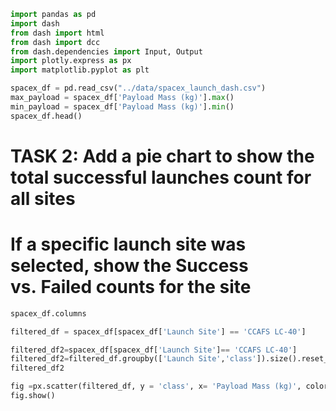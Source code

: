 
```python
import pandas as pd
import dash
from dash import html
from dash import dcc
from dash.dependencies import Input, Output
import plotly.express as px
import matplotlib.pyplot as plt
```

```python
spacex_df = pd.read_csv("../data/spacex_launch_dash.csv")
max_payload = spacex_df['Payload Mass (kg)'].max()
min_payload = spacex_df['Payload Mass (kg)'].min()
spacex_df.head()
```
# TASK 2: Add a pie chart to show the total successful launches count for all sites
# If a specific launch site was selected, show the Success vs. Failed counts for the site

```python
spacex_df.columns
```

```python
filtered_df = spacex_df[spacex_df['Launch Site'] == 'CCAFS LC-40']
```

```python
filtered_df2=spacex_df[spacex_df['Launch Site']== 'CCAFS LC-40']
filtered_df2=filtered_df.groupby(['Launch Site','class']).size().reset_index(name='counts')
filtered_df2
```


```python
fig =px.scatter(filtered_df, y = 'class', x= 'Payload Mass (kg)', color = 'Booster Version Category', title = 'Correlation between payload success for all sites' )
fig.show()
```








